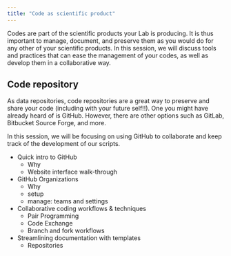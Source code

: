 ```yaml
---
title: "Code as scientific product"
---
```


Codes are part of the scientific products your Lab is producing. It is thus important to manage, document, and preserve them as you would do for any other of your scientific products. In this session, we will discuss tools and practices that can ease the management of your codes, as well as develop them in a collaborative way.

## Code repository

As data repositories, code repositories are a great way to preserve and share your code (including with your future self!!). One you might have already heard of is GitHub. However, there are other options such as GitLab, Bitbucket Source Forge, and more.

In this session, we will be focusing on using GitHub to collaborate and keep track of the development of our scripts.



- Quick intro to GitHub
  - Why
  - Website interface walk-through

- GitHub Organizations
  - Why
  - setup
  - manage: teams and settings
  
- Collaborative coding workflows & techniques
  - Pair Programming
  - Code Exchange
  - Branch and fork workflows

- Streamlining documentation with templates
  - Repositories



  
  